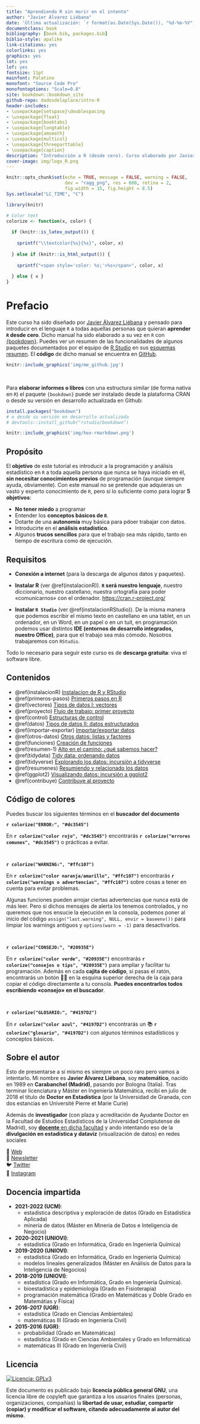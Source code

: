 ```yaml
--- 
title: "Aprendiendo R sin morir en el intento"
author: "Javier Álvarez Liébana"
date: 'Última actualización: `r format(as.Date(Sys.Date()), "%d-%m-%Y")`'
documentclass: book
bibliography: [book.bib, packages.bib]
biblio-style: apalike
link-citations: yes
colorlinks: yes
graphics: yes
lot: yes
lof: yes
fontsize: 11pt
mainfont: Palatino
monofont: "Source Code Pro"
monofontoptions: "Scale=0.8"
site: bookdown::bookdown_site
github-repo: dadosdelaplace/intro-R
header-includes:
- \usepackage{setspace}\doublespacing
- \usepackage{float}
- \usepackage{booktabs}
- \usepackage{longtable}
- \usepackage{amsmath}
- \usepackage{multicol}
- \usepackage{threeparttable}
- \usepackage{caption}
description: "Introducción a R (desde cero). Curso elaborado por Javier Álvarez Liébana (@dadosdelaplace)"
cover-image: img/logo_R.png
---
```


```r
knitr::opts_chunk$set(echo = TRUE, message = FALSE, warning = FALSE, 
                      dev = "ragg_png", res = 600, retina = 2,
                      fig.width = 15, fig.height = 8.5)
Sys.setlocale("LC_TIME", "C")
```

```r
library(knitr)

# Color text
colorize <- function(x, color) {
  
  if (knitr::is_latex_output()) {
    
    sprintf("\\textcolor{%s}{%s}", color, x)
    
  } else if (knitr::is_html_output()) {
    
    sprintf("<span style='color: %s;'>%s</span>", color, x)
    
  } else { x }
}
```

# Prefacio {-}

Este curso ha sido diseñado por [Javier Álvarez Liébana](https://dadosdelaplace.github.io) y pensado para introducir en el lenguaje `R` a todas aquellas personas que quieran **aprender `R` desde cero**. Dicho manual ha sido elaborado a su vez en `R` con [{bookdown}](https://github.com/rstudio/bookdown). Puedes ver un resumen de las funcionalidades de algunos paquetes documentados por el equipo de [R Studio](https://www.rstudio.com/) en sus [esquemas resumen](https://www.rstudio.com/resources/cheatsheets/). El **código** de dicho manual se encuentra en [GitHub](https://github.com/dadosdelaplace/intro-R).

```r
knitr::include_graphics('img/me_github.jpg')
```

&nbsp;  

Para **elaborar informes o libros** con una estructura similar (de forma nativa en `R`) el paquete `{bookdown}` puede ser instalado desde la plataforma CRAN o desde su versión en desarrollo actualizada en Github:

```r
install.packages("bookdown")
# o desde su versión en desarrollo actualizada
# devtools::install_github("rstudio/bookdown")
```


```r
knitr::include_graphics('img/hex-rmarkdown.png')
```



## Propósito {-}

El **objetivo** de este tutorial es introducir a la programación y análisis estadístico en `R` a toda aquella persona que nunca se haya iniciado en él, **sin necesitar conocimientos previos** de programación (aunque siempre ayuda, obviamente). Con este manual no se pretende que adquieras un vasto y experto conocimiento de `R`, pero si lo suficiente como para lograr **5 objetivos**:

* **No tener miedo** a programar
* Entender los **conceptos básicos de `R`**.
* Dotarte de una **autonomía** muy básica para pdoer trabajar con datos.
* Introducirte en el **análisis estadístico**.
* Algunos **trucos sencillos** para que el trabajo sea más rápido, tanto en tiempo de escritura como de ejecución.


## Requisitos {-}

* **Conexión a internet** (para la descarga de algunos datos y paquetes).

* **Instalar R** (ver \@ref(instalacionR)). **`R` será nuestro lenguaje**, nuestro diccionario, nuestro castellano, nuestra ortografía para poder «comunicarnos» con el ordenador. <https://cran.r-project.org/>

* **Instalar `R Studio`** (ver \@ref(instalacionRStudio)). De la misma manera que podemos escribir el mismo texto en castellano en una tablet, en un ordenador, en un Word, en un papel o en un tuit, en programación podemos usar distintos **IDE (entornos de desarrollo integrados, nuestro Office)**, para que el trabajo sea más cómodo. Nosotros trabajaremos con `RStudio`.

Todo lo necesario para seguir este curso es de **descarga gratuita**: viva el software libre.



## Contenidos {-}

* \@ref(instalacionR) [Instalacion de R y RStudio](#instalacionR) 
* \@ref(primeros-pasos) [Primeros pasos en R](#primeros-pasos) 
* \@ref(vectores) [Tipos de datos I: vectores](#vectores) 
* \@ref(proyecto) [Flujo de trabajo: primer proyecto](#proyecto)
* \@ref(control) [Estructuras de control](#control)
* \@ref(datos) [Tipos de datos II: datos estructurados](#datos)
* \@ref(importar-exportar) [Importar/exportar datos](#importar-exportar)
* \@ref(otros-datos) [Otros datos: listas y factores](#otros-datos)
* \@ref(funciones) [Creación de funciones](#funciones)
* \@ref(resumen-1) [Alto en el camino: ¿qué sabemos hacer?](#resumen-1) 
* \@ref(tidydata) [Tidy data: ordenando datos](#tidydata)   
* \@ref(tidyverse) [Explorando los datos: incursión a tidyverse](#tidyverse)
* \@ref(resumenes) [Resumiendo y relacionado los datos](#resumenes)
* \@ref(ggplot2) [Visualizando datos: incursión a ggplot2](#ggplot2)
* \@ref(contribuye) [Contribuye al proyecto](#contribuye)

## Código de colores {-} 

Puedes buscar los siguientes términos en el **buscador del documento**

**`r colorize("ERROR:", "#dc3545")`**

En **`r colorize("color rojo", "#dc3545")`** encontrarás **`r colorize("errores comunes", "#dc3545")`** o prácticas a evitar.


&nbsp;

**`r colorize("WARNING:", "#ffc107")`**

En **`r colorize("color naranja/amarillo", "#ffc107")`** encontrarás **`r colorize("warnings o advertencias", "#ffc107")`** sobre cosas a tener en cuenta para evitar problemas.

Algunas funciones pueden arrojar ciertas advertencias que nunca está de más leer. Pero si dichos mensajes de alerta los tenemos controlados, y no queremos que nos ensucie la ejecución en la consola, podemos poner al inicio del código ` assign("last.warning", NULL, envir = baseenv())` para limpiar los warnings antiguos y `options(warn = -1)` para desactivarlos.

&nbsp;

**`r colorize("CONSEJO:", "#20935E")`**

En **`r colorize("color verde", "#20935E")`** encontrarás **`r colorize("consejos o tips", "#20935E")`** para ampliar y facilitar tu programación. Además en cada **cajita de código**, si pasas el ratón, encontrarás un botón 📄📄 en la esquina superior derecha de la caja para copiar el código directamente a tu consola. **Puedes encontrarlos todos escribiendo «consejo» en el buscador**.

&nbsp;

**`r colorize("GLOSARIO:", "#4197D2")`**

En **`r colorize("color azul", "#4197D2")`** encontrarás un 📚 **`r colorize("glosario", "#4197D2")`** con algunos términos estadísticos y conceptos básicos.


 
## Sobre el autor {-}

Esto de presentarse a sí mismo es siempre un poco raro pero vamos a intentarlo. Mi nombre es **Javier Álvarez Liébana**, soy **matemático**, nacido en 1989 en **Carabanchel (Madrid)**, pasando por Bologna (Italia). Tras terminar licenciatura y Máster en Ingeniería Matemática, recibí en julio de 2018 el título de **Doctor en Estadística** (por la Universidad de Granada, con dos estancias en Université Pierre et Marie Curie)

Además de **investigador** (con plaza y acreditación de Ayudante Doctor en la Facultad de Estudios Estadísticos de la Universidad Complutense de Madrid), soy [**docente** en dicha facultad](#docencia-impartida) y ando intentando eso de la **divulgación en estadística y dataviz** (visualización de datos) en redes sociales

🎲 [Web](https://dadosdelaplace.github.io)  
💌 [Newsletter](https://cartasdelaplace.substack.com)  
🐦 [Twitter](https://twitter.com/dadosdelaplace)  
📸 [Instagram](https://instagram.com/javieralvarezliebana)  

## Docencia impartida {-}

* **2021-2022 (UCM)**:
  - estadística descriptiva y exploración de datos (Grado en Estadística Aplicada)
  - minería de datos (Máster en Minería de Datos e Inteligencia de Negocio)
* **2020-2021 (UNIOVI)**:
  - estadística (Grado en Informática, Grado en Ingeniería Química)
* **2019-2020 (UNIOVI)**:
  - estadística (Grado en Informática, Grado en Ingeniería Química)
  - modelos lineales generalizados (Máster en Análisis de Datos para la Inteligencia de Negocios)
* **2018-2019 (UNIOVI)**:
  - estadística (Grado en Informática, Grado en Ingeniería Química).
  - bioestadística y epidemiología (Grado en Fisioterapia)
  - programación matemática (Grado en Matemáticas y Doble Grado en Matemátias y Física)
* **2016-2017 (UGR)**:
  - estadística (Grado en Ciencias Ambientales)
  - matemáticas III (Grado en Ingeniería Civil)
* **2015-2016 (UGR)**:
  - probabilidad (Grado en Matemáticas)
  - estadística (Grado en Ciencias Ambientales y Grado en Informática)
  - matemáticas III (Grado en Ingeniería Civil)

## Licencia {-}

[![Licencia: GPLv3](img/license-GPLv3-blue.png)](https://www.gnu.org/licenses/gpl-3.0)

Este documento es publicado bajo **licencia pública general GNU**,
una licencia libre de copyleft que garantiza a los usuarios finales (personas, organizaciones, compañías) la **libertad de usar, estudiar, compartir (copiar) y modificar el software, citando adecuadamente al autor del mismo**. 


